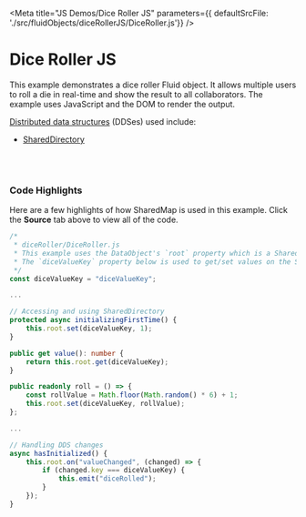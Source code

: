
<Meta title="JS Demos/Dice Roller JS" parameters={{ defaultSrcFile: './src/fluidObjects/diceRollerJS/DiceRoller.js'}} />

# Dice Roller JS

This example demonstrates a dice roller Fluid object. It allows multiple
users to roll a die in real-time and show the result to all collaborators. The example 
uses JavaScript and the DOM to render the output.

<a href="https://fluidframework.com/docs/concepts/dds/" target="_blank">Distributed data structures</a> (DDSes) used include:

* <a href="https://fluidframework.com/apis/map/shareddirectory/" target="_blank">SharedDirectory</a>

<Canvas>
  <Story name="Local Server">
    <FluidLoader factory={DiceRollerContainer} title={"Dice Roller JS"} view={DiceRollerView} viewType="js"></FluidLoader>
  </Story>
  <Story name="Fluid Relay Service">
    <FluidLoader factory={DiceRollerContainer} title={"Dice Roller JS"} view={DiceRollerView} viewType="js" mode={"frs"}></FluidLoader>
  </Story>
</Canvas>

<br /><br />

### Code Highlights

Here are a few highlights of how SharedMap is used in this example. Click the **Source** tab above to 
view all of the code.

```typescript
/* 
 * diceRoller/DiceRoller.js
 * This example uses the DataObject's `root` property which is a SharedDirectory DDS
 * The `diceValueKey` property below is used to get/set values on the SharedDirectory
 */
const diceValueKey = "diceValueKey";

...

// Accessing and using SharedDirectory
protected async initializingFirstTime() {
    this.root.set(diceValueKey, 1);
}

public get value(): number {
    return this.root.get(diceValueKey);
}

public readonly roll = () => {
    const rollValue = Math.floor(Math.random() * 6) + 1;
    this.root.set(diceValueKey, rollValue);
};

...

// Handling DDS changes
async hasInitialized() {
    this.root.on("valueChanged", (changed) => {
        if (changed.key === diceValueKey) {
            this.emit("diceRolled");
        }
    });
}


```